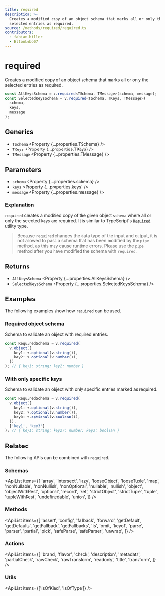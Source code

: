 ```yaml
---
title: required
description: >-
  Creates a modified copy of an object schema that marks all or only the
  selected entries as required.
source: /methods/required/required.ts
contributors:
  - fabian-hiller
  - EltonLobo07
---
```



# required

Creates a modified copy of an object schema that marks all or only the selected entries as required.

```ts
const AllKeysSchema = v.required<TSchema, TMessage>(schema, message);
const SelectedKeysSchema = v.required<TSchema, TKeys, TMessage>(
  schema,
  keys,
  message
);
```

## Generics

- `TSchema` <Property {...properties.TSchema} />
- `TKeys` <Property {...properties.TKeys} />
- `TMessage` <Property {...properties.TMessage} />

## Parameters

- `schema` <Property {...properties.schema} />
- `keys` <Property {...properties.keys} />
- `message` <Property {...properties.message} />

### Explanation

`required` creates a modified copy of the given object `schema` where all or only the selected `keys` are required. It is similar to TypeScript's [`Required`](https://www.typescriptlang.org/docs/handbook/utility-types.html#requiredtype) utility type.

> Because `required` changes the data type of the input and output, it is not allowed to pass a schema that has been modified by the <Link href='../pipe/'>`pipe`</Link> method, as this may cause runtime errors. Please use the <Link href='../pipe/'>`pipe`</Link> method after you have modified the schema with `required`.

## Returns

- `AllKeysSchema` <Property {...properties.AllKeysSchema} />
- `SelectedKeysSchema` <Property {...properties.SelectedKeysSchema} />

## Examples

The following examples show how `required` can be used.

### Required object schema

Schema to validate an object with required entries.

```ts
const RequiredSchema = v.required(
  v.object({
    key1: v.optional(v.string()),
    key2: v.optional(v.number()),
  })
); // { key1: string; key2: number }
```

### With only specific keys

Schema to validate an object with only specific entries marked as required.

```ts
const RequiredSchema = v.required(
  v.object({
    key1: v.optional(v.string()),
    key2: v.optional(v.number()),
    key3: v.optional(v.boolean()),
  }),
  ['key1', 'key3']
); // { key1: string; key2?: number; key3: boolean }
```

## Related

The following APIs can be combined with `required`.

### Schemas

<ApiList
  items={[
    'array',
    'intersect',
    'lazy',
    'looseObject',
    'looseTuple',
    'map',
    'nonNullable',
    'nonNullish',
    'nonOptional',
    'nullable',
    'nullish',
    'object',
    'objectWithRest',
    'optional',
    'record',
    'set',
    'strictObject',
    'strictTuple',
    'tuple',
    'tupleWithRest',
    'undefinedable',
    'union',
  ]}
/>

### Methods

<ApiList
  items={[
    'assert',
    'config',
    'fallback',
    'forward',
    'getDefault',
    'getDefaults',
    'getFallback',
    'getFallbacks',
    'is',
    'omit',
    'keyof',
    'parse',
    'parser',
    'partial',
    'pick',
    'safeParse',
    'safeParser',
    'unwrap',
  ]}
/>

### Actions

<ApiList
  items={[
    'brand',
    'flavor',
    'check',
    'description',
    'metadata',
    'partialCheck',
    'rawCheck',
    'rawTransform',
    'readonly',
    'title',
    'transform',
  ]}
/>

### Utils

<ApiList items={['isOfKind', 'isOfType']} />
